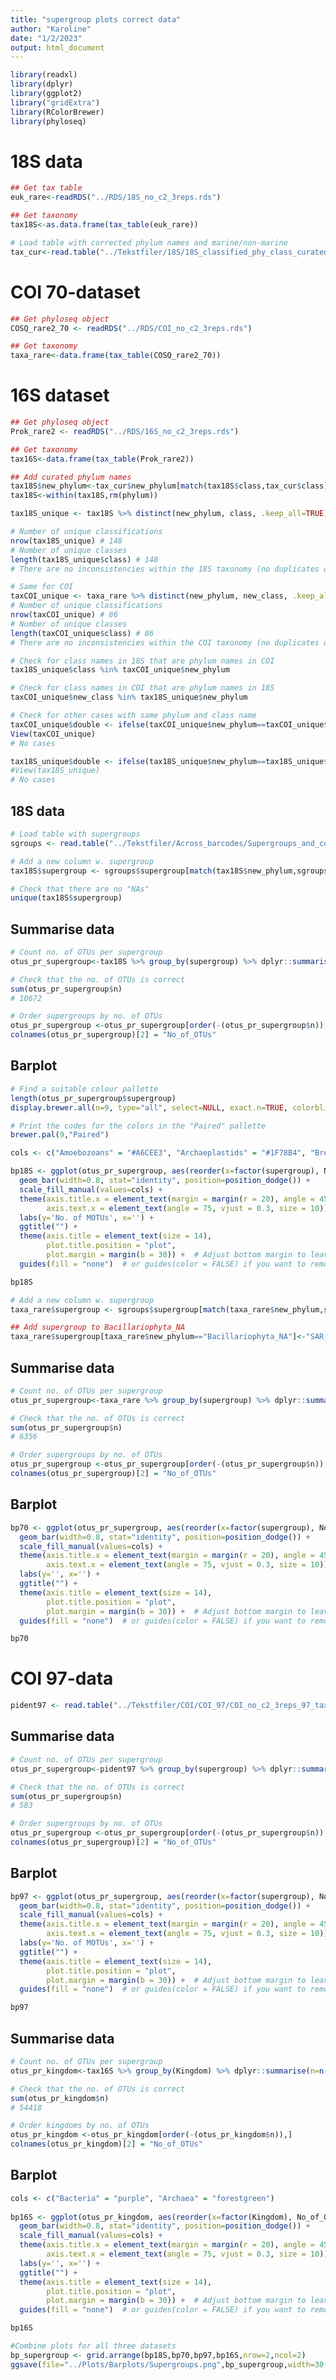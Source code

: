 ```yaml
---
title: "supergroup plots correct data"
author: "Karoline"
date: "1/2/2023"
output: html_document
---
```


```r
library(readxl)
library(dplyr)
library(ggplot2)
library("gridExtra")
library(RColorBrewer)
library(phyloseq)
```

# 18S data

```r

## Get tax table
euk_rare<-readRDS("../RDS/18S_no_c2_3reps.rds")

## Get taxonomy
tax18S<-as.data.frame(tax_table(euk_rare))

# Load table with corrected phylum names and marine/non-marine
tax_cur<-read.table("../Tekstfiler/18S/18S_classified_phy_class_curated.tsv",sep="\t",header=T)
```

# COI 70-dataset

```r

## Get phyloseq object
COSQ_rare2_70 <- readRDS("../RDS/COI_no_c2_3reps.rds")

## Get taxonomy
taxa_rare<-data.frame(tax_table(COSQ_rare2_70))
```

# 16S dataset

```r

## Get phyloseq object
Prok_rare2 <- readRDS("../RDS/16S_no_c2_3reps.rds")

## Get taxonomy
tax16S<-data.frame(tax_table(Prok_rare2))
```

```r

## Add curated phylum names
tax18S$new_phylum<-tax_cur$new_phylum[match(tax18S$class,tax_cur$class)]
tax18S<-within(tax18S,rm(phylum))

tax18S_unique <- tax18S %>% distinct(new_phylum, class, .keep_all=TRUE)

# Number of unique classifications
nrow(tax18S_unique) # 148
# Number of unique classes
length(tax18S_unique$class) # 148
# There are no inconsistencies within the 18S taxonomy (no duplicates of classes in tax18S_unique)

# Same for COI
taxCOI_unique <- taxa_rare %>% distinct(new_phylum, new_class, .keep_all=TRUE)
# Number of unique classifications
nrow(taxCOI_unique) # 86
# Number of unique classes
length(taxCOI_unique$class) # 86
# There are no inconsistencies within the COI taxonomy (no duplicates of classes in tax18S_unique)

# Check for class names in 18S that are phylum names in COI
tax18S_unique$class %in% taxCOI_unique$new_phylum

# Check for class names in COI that are phylum names in 18S
taxCOI_unique$new_class %in% tax18S_unique$new_phylum

# Check for other cases with same phylum and class name
taxCOI_unique$double <- ifelse(taxCOI_unique$new_phylum==taxCOI_unique$new_class,"yes","no")
View(taxCOI_unique)
# No cases

tax18S_unique$double <- ifelse(tax18S_unique$new_phylum==tax18S_unique$class,"yes","no")
#View(tax18S_unique)
# No cases
```
## 18S data

```r

# Load table with supergroups
sgroups <- read.table("../Tekstfiler/Across_barcodes/Supergroups_and_cellularity.tsv", sep='\t', header=T, comment="")

# Add a new column w. supergroup
tax18S$supergroup <- sgroups$supergroup[match(tax18S$new_phylum,sgroups$new_phylum)]

# Check that there are no "NAs"
unique(tax18S$supergroup)
```

## Summarise data

```r

# Count no. of OTUs per supergroup
otus_pr_supergroup<-tax18S %>% group_by(supergroup) %>% dplyr::summarise(n=n())

# Check that the no. of OTUs is correct
sum(otus_pr_supergroup$n)
# 10672

# Order supergroups by no. of OTUs
otus_pr_supergroup <-otus_pr_supergroup[order(-(otus_pr_supergroup$n)),]
colnames(otus_pr_supergroup)[2] = "No_of_OTUs"
```

## Barplot

```r

# Find a suitable colour pallette
length(otus_pr_supergroup$supergroup)
display.brewer.all(n=9, type="all", select=NULL, exact.n=TRUE, colorblindFriendly=FALSE)

# Print the codes for the colors in the "Paired" pallette 
brewer.pal(9,"Paired")

cols <- c("Amoebozoans" = "#A6CEE3", "Archaeplastids" = "#1F78B4", "Breviates"= "#B2DF8A", "Cryptista" = "#33A02C", "Discobids" = "#FB9A99", "Opisthokonts" = "#E31A1C", "SAR_Alveolates" = "#FDBF6F","SAR_Rhizarians" = "#FF7F00", "SAR_Stramenopiles" = "#CAB2D6")

bp18S <- ggplot(otus_pr_supergroup, aes(reorder(x=factor(supergroup), No_of_OTUs), y=No_of_OTUs, fill=factor(supergroup))) +
  geom_bar(width=0.8, stat="identity", position=position_dodge()) +
  scale_fill_manual(values=cols) +  
  theme(axis.title.x = element_text(margin = margin(r = 20), angle = 45, vjust = 0.5, hjust = 0.5),   # Rotate x-axis title
        axis.text.x = element_text(angle = 75, vjust = 0.3, size = 10)) +  # Rotate x-axis labels
  labs(y='No. of MOTUs', x='') +
  ggtitle("") +
  theme(axis.title = element_text(size = 14), 
        plot.title.position = "plot",
        plot.margin = margin(b = 30)) +  # Adjust bottom margin to leave more space for x-axis titles
  guides(fill = "none")  # or guides(color = FALSE) if you want to remove color legend

bp18S

```

```r

# Add a new column w. supergroup
taxa_rare$supergroup <- sgroups$supergroup[match(taxa_rare$new_phylum,sgroups$new_phylum)]

## Add supergroup to Bacillariophyta_NA
taxa_rare$supergroup[taxa_rare$new_phylum=="Bacillariophyta_NA"]<-"SAR_Stramenopiles"
```

## Summarise data

```r

# Count no. of OTUs per supergroup
otus_pr_supergroup<-taxa_rare %>% group_by(supergroup) %>% dplyr::summarise(n=n())

# Check that the no. of OTUs is correct
sum(otus_pr_supergroup$n)
# 6356

# Order supergroups by no. of OTUs
otus_pr_supergroup <-otus_pr_supergroup[order(-(otus_pr_supergroup$n)),]
colnames(otus_pr_supergroup)[2] = "No_of_OTUs"
```

## Barplot

```r

bp70 <- ggplot(otus_pr_supergroup, aes(reorder(x=factor(supergroup), No_of_OTUs), y=No_of_OTUs, fill=factor(supergroup))) +
  geom_bar(width=0.8, stat="identity", position=position_dodge()) +
  scale_fill_manual(values=cols) +
  theme(axis.title.x = element_text(margin = margin(r = 20), angle = 45, vjust = 0.5, hjust = 0.5),   # Rotate x-axis title
        axis.text.x = element_text(angle = 75, vjust = 0.3, size = 10)) +  # Rotate x-axis labels
  labs(y='', x='') +
  ggtitle("") +
  theme(axis.title = element_text(size = 14), 
        plot.title.position = "plot",
        plot.margin = margin(b = 30)) +  # Adjust bottom margin to leave more space for x-axis titles
  guides(fill = "none")  # or guides(color = FALSE) if you want to remove color legend

bp70
```

# COI 97-data

```r

pident97 <- read.table("../Tekstfiler/COI/COI_97/COI_no_c2_3reps_97_tax_4.tsv",sep='\t', header=T)
```

## Summarise data

```r

# Count no. of OTUs per supergroup
otus_pr_supergroup<-pident97 %>% group_by(supergroup) %>% dplyr::summarise(n=n())

# Check that the no. of OTUs is correct
sum(otus_pr_supergroup$n)
# 583

# Order supergroups by no. of OTUs
otus_pr_supergroup <-otus_pr_supergroup[order(-(otus_pr_supergroup$n)),]
colnames(otus_pr_supergroup)[2] = "No_of_OTUs"
```

## Barplot

```r

bp97 <- ggplot(otus_pr_supergroup, aes(reorder(x=factor(supergroup), No_of_OTUs), y=No_of_OTUs, fill=factor(supergroup))) +
  geom_bar(width=0.8, stat="identity", position=position_dodge()) +
  scale_fill_manual(values=cols) +
  theme(axis.title.x = element_text(margin = margin(r = 20), angle = 45, vjust = 0.5, hjust = 0.5),   # Rotate x-axis title
        axis.text.x = element_text(angle = 75, vjust = 0.3, size = 10)) +  # Rotate x-axis labels
  labs(y='No. of MOTUs', x='') +
  ggtitle("") +
  theme(axis.title = element_text(size = 14), 
        plot.title.position = "plot",
        plot.margin = margin(b = 30)) +  # Adjust bottom margin to leave more space for x-axis titles
  guides(fill = "none")  # or guides(color = FALSE) if you want to remove color legend

bp97
```

## Summarise data

```r

# Count no. of OTUs per supergroup
otus_pr_kingdom<-tax16S %>% group_by(Kingdom) %>% dplyr::summarise(n=n())

# Check that the no. of OTUs is correct
sum(otus_pr_kingdom$n)
# 54418

# Order kingdoms by no. of OTUs
otus_pr_kingdom <-otus_pr_kingdom[order(-(otus_pr_kingdom$n)),]
colnames(otus_pr_kingdom)[2] = "No_of_OTUs"
```

## Barplot

```r

cols <- c("Bacteria" = "purple", "Archaea" = "forestgreen")
          
bp16S <- ggplot(otus_pr_kingdom, aes(reorder(x=factor(Kingdom), No_of_OTUs), y=No_of_OTUs, fill=factor(Kingdom))) +
  geom_bar(width=0.8, stat="identity", position=position_dodge()) +
  scale_fill_manual(values=cols) +
  theme(axis.title.x = element_text(margin = margin(r = 20), angle = 45, vjust = 0.5, hjust = 0.5),   # Rotate x-axis title
        axis.text.x = element_text(angle = 75, vjust = 0.3, size = 10)) +  # Rotate x-axis labels
  labs(y='', x='') +
  ggtitle("") +
  theme(axis.title = element_text(size = 14), 
        plot.title.position = "plot",
        plot.margin = margin(b = 30)) +  # Adjust bottom margin to leave more space for x-axis titles
  guides(fill = "none")  # or guides(color = FALSE) if you want to remove color legend

bp16S

#Combine plots for all three datasets
bp_supergroup <- grid.arrange(bp18S,bp70,bp97,bp16S,nrow=2,ncol=2)
ggsave(file="../Plots/Barplots/Supergroups.png",bp_supergroup,width=30,height=30,units="cm")
```
